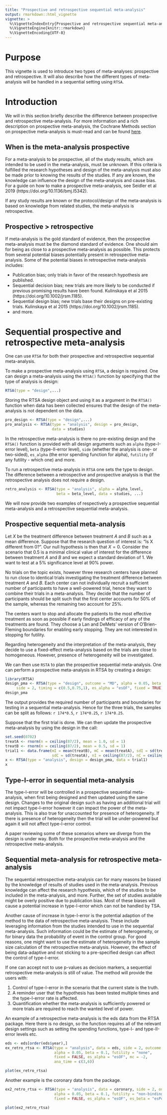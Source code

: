 ```yaml
---
title: "Prospective and retrospective sequential meta-analysis"
output: rmarkdown::html_vignette
vignette: >
  %\VignetteIndexEntry{Prospective and retrospective sequential meta-analysis}
  %\VignetteEngine{knitr::rmarkdown}
  %\VignetteEncoding{UTF-8}
---
```


# Purpose

This vignette is used to introduce two types of meta-analyses: prospective and retrospective. It will also describe how the different types of meta-analysis will be handled in a sequential setting using `RTSA`. 

# Introduction

We will in this section briefly describe the difference between prospective and retrospective meta-analysis. For more information and a rich description on prospective meta-analysis, the Cochrane Methods section on prospective meta-analysis is must-read and can be found [here](https://methods.cochrane.org/pma/).

## When is the meta-analysis prospective

For a meta-analysis to be prospective, all of the study results, which are intended to be used in the meta-analysis, must be unknown. If this criteria is fulfilled the research hypotheses and design of the meta-analysis must also be made prior to knowing the results of the studies. If any are known, the knowledge can influence the design of the meta-analysis and cause bias. For a guide on how to make a prospective meta-analysis, see Seidler et al 2019 (https://doi.org/10.1136/bmj.l5342).

If any study results are known or the protocol/design of the meta-analysis is based on knowledge from related studies, the meta-analysis is retrospective.

## Prospective > retrospective

If meta-analysis is the gold standard of evidence, then the prospective meta-analysis must be the diamond standard of evidence. One should aim for being as close to a prospective meta-analysis as possible. This protects from several potential biases potentially present in retrospective meta-analysis. Some of the potential biases in retrospective meta-analysis includes:

- Publication bias; only trials in favor of the research hypothesis are published. 
- Sequential decision bias; new trials are more likely to be conducted if previous promising results have been found. Kulinskaya et al 2015 (https://doi.org/10.1002/jrsm.1185).
- Sequential design bias; new trials base their designs on pre-existing trials. Kulinskaya et al 2015 (https://doi.org/10.1002/jrsm.1185).
- and more.

# Sequential prospective and retrospective meta-analysis

One can use `RTSA` for both their prospective and retrospective sequential meta-analysis.

To make a prospective meta-analysis using `RTSA`, a design is required. One can design a meta-analysis using the `RTSA()` function by specifying that the type of analysis is design: 

```r
RTSA(type = "design",...)
```

Storing the RTSA design object and using it as a argument in the `RTSA()` function when data has been collected ensures that the design of the meta-analysis is not dependent on the data. 

```r
pro_design <- RTSA(type = "design",...)
pro_analysis <- RTSA(type = "analysis", design = pro_design, 
                     data = studies)
```

In the retrospective meta-analysis is there no pre-existing design and the `RTSA()` function is provided with all design arguments such as `alpha` (type-I-error level), `beta` (type-II-error level), `side` (whether the analysis is one- or two-sided), `es_alpha` (the error spending function for alpha), `futility` (if any futility - which one) and more. 

To run a retrospective meta-analysis in `RTSA` one sets the type to design. The difference between a retrospective and prospective analysis is that the retrospective analysis does not require a design.  

```r
retro_analysis <- RTSA(type = "analysis", alpha = alpha_level, 
                       beta = beta_level, data = studies, ...)
```

We will now provide two examples of respectively a prospective sequential meta-analysis and a retrospective sequential meta-analysis.

## Prospective sequential meta-analysis

Let $X$ be the treatment difference between treatment $A$ and $B$ such as a mean difference. Suppose that the research question of interest is: "Is X different from 0?". Our null hypothesis is then that $X=0$. Consider the scenario that 0.5 is a minimal clinical value of interest for the difference between treatment $A$ and $B$ and we expect a standard deviation of 1. We want to test at a 5% significance level at 90% power. 

No trials on the topic exists, however three research centers have planned to run close to identical trials investigating the treatment difference between treatment $A$ and $B$. Each center can not individually recruit a sufficient number of participants to have a well-powered trial, hence they want to combine their trials in a meta-analysis. They decide that the number of participants should be split such that the first center accounts for 50% of the sample, whereas the remaining two account for 25%.

The centers want to stop and allocate the patients to the most effective treatment as soon as possible if early findings of efficacy of any of the treatments are found. They choose a Lan and DeMets' version of O'Brien-Fleming boundaries for enabling early stopping. They are not interested in stopping for futility. 

Regarding heterogeneity and the interpretation of the meta-analysis, they decide to use a fixed-effect meta-analysis based on the trials are close to homogeneous. However, presence of heterogeneity will be investigated.

We can then use `RSTA` to plan the prospective sequential meta-analysis. One can perform a prospective meta-analysis in RTSA by creating a design:

```r
library(RTSA)
design_pma <- RTSA(type = "design", outcome = "MD", alpha = 0.05, beta = 0.1, mc = 0.5, sd_mc = 1,
     side = 2, timing = c(0.5,0.75,1), es_alpha = "esOF", fixed = TRUE)
design_pma
```

The output provides the required number of participants and boundaries for testing in a sequential meta-analysis. Hence for the three trials, the samples can be split as follows: `r 174*0.5`, `r 174*0.25`, `r 174*0.25`.

Suppose that the first trial is done. We can then update the prospective meta-analysis by using the design in the call: 

```r
set.seed(0702)
treatA <- rnorm(n = ceiling(87/2), mean = 1.0, sd = 1)
treatB <- rnorm(n = ceiling(87/2), mean = 0.5, sd = 1)
trial1 <- data.frame(mI = mean(treatB), mC = mean(treatA), sdI = sd(treatB),
                     sdC = sd(treatA), nI = ceiling(87/2), nC = ceiling(87/2))
x <- RTSA(type = "analysis", design = design_pma, data = trial1)
x
```
## Type-I-error in sequential meta-analysis

The type-I-error will be controlled in a prospective sequential meta-analysis, when first being designed and then updated using the same design. Changes to the original design such as having an additional trial will not impact type-I-error however it can impact the power of the meta-analysis. This is also true for unaccounted for presence of heterogeneity. If there is presence of heterogeneity then the trial will be under-powered but again it will not affect type-I-error control. 

A paper reviewing some of these scenarios where we diverge from the design is under way. Both for the prospective meta-analysis and the retrospective meta-analysis. 

## Sequential meta-analysis for retrospective meta-analysis

The sequential retrospective meta-analysis can for many reasons be biased by the knowledge of results of studies used in the meta-analysis. Previous knowledge can affect the research hypothesis, which of the studies to be included in the meta-analysis, and more. Further, the set of studies available might be overly positive due to publication bias. Most of these biases will cause a potential increase in type-I-error which can not be handled by TSA.

Another cause of increase in type-I-error is the potential adaption of the method to the data of retrospective meta-analysis. These include leveraging information from the studies intended to use in the sequential meta-analysis. Such information could be the estimate of heterogeneity, or for binary data the probability of event in the control group. For good reasons, one might want to use the estimate of heterogeneity in the sample size calculation of the retrospective meta-analysis. However, the effect of being data-adaptive and not sticking to a pre-specified design can affect the control of type-I-error. 

If one can accept not to use p-values as decision markers, a sequential retrospective meta-analysis is still of value. The method will provide the users with:

1. Control of type-I-error in the scenario that the current state is the truth.
2. A reminder user that the hypothesis has been tested multiple times and the type-I-error rate is affected.
3. Quantification whether the meta-analysis is sufficiently powered or more trials are required to reach the wanted level of power. 

An example of a retrospective meta-analysis is the eds data from the RTSA package. Here there is no design, so the function requires all of the relevant design settings such as setting the spending functions, type-I- and type-II-error levels etc. 

```r
eds <- eds[order(eds$year),]
ex_retro_rtsa <- RTSA(type = "analysis", data = eds, side = 2, outcome = "MD",
                      alpha = 0.05, beta = 0.1, futility = "none", 
                      fixed = FALSE, es_alpha = "esOF", mc = -2,
                      ana_time = c(3,6))
```

```r
plot(ex_retro_rtsa)
```

Another example is the coronary data from the package. 

```r
ex2_retro_rtsa <- RTSA(type = "analysis", data = coronary, side = 2, outcome = "OR",
                      alpha = 0.05, beta = 0.1, futility = "non-binding", 
                      fixed = FALSE, es_alpha = "esOF", es_beta = "esPoc", mc = 0.88)
```

```r
plot(ex2_retro_rtsa)
```